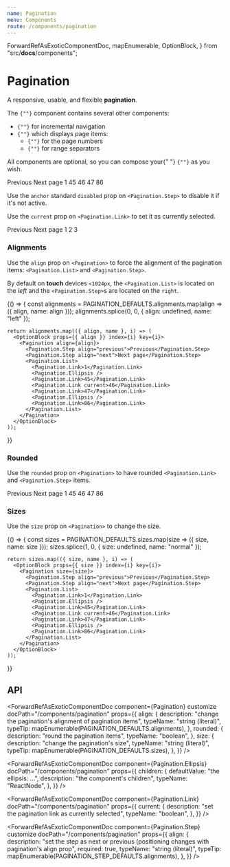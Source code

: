 ```yaml
---
name: Pagination
menu: Components
route: /components/pagination
---
```



  ForwardRefAsExoticComponentDoc,
  mapEnumerable,
  OptionBlock,
} from "src/__docs__/components";

# Pagination

A responsive, usable, and flexible **pagination**.

<Content>
  <p>
    The <code>{"<Pagination>"}</code> component contains several other
    components:
  </p>
  <ul>
    <li>
      <code>{"<Pagination.Step>"}</code> for incremental navigation
    </li>
    <li>
      <code>{"<Pagination.List>"}</code> which displays page items:
      <ul>
        <li>
          <code>{"<Pagination.Link>"}</code> for the page numbers
        </li>
        <li>
          <code>{"<Pagination.Ellipsis>"}</code> for range separators
        </li>
      </ul>
    </li>
  </ul>
  <p>
    All components are optional, so you can compose your{" "}
    <code>{"<Pagination>"}</code> as you wish.
  </p>
</Content>

<Playground>
  <Pagination>
    <Pagination.Step align="previous">Previous</Pagination.Step>
    <Pagination.Step align="next">Next page</Pagination.Step>
    <Pagination.List>
      <Pagination.Link>1</Pagination.Link>
      <Pagination.Ellipsis />
      <Pagination.Link>45</Pagination.Link>
      <Pagination.Link current>46</Pagination.Link>
      <Pagination.Link>47</Pagination.Link>
      <Pagination.Ellipsis />
      <Pagination.Link>86</Pagination.Link>
    </Pagination.List>
  </Pagination>
</Playground>

Use the `anchor` standard `disabled` prop on `<Pagination.Step>` to disable it if it's not active.

Use the `current` prop on `<Pagination.Link>` to set it as currently selected.

<Playground>
  <Pagination>
    <Pagination.Step align="previous" disabled>
      Previous
    </Pagination.Step>
    <Pagination.Step align="next">Next page</Pagination.Step>
    <Pagination.List>
      <Pagination.Link current>1</Pagination.Link>
      <Pagination.Link>2</Pagination.Link>
      <Pagination.Link>3</Pagination.Link>
    </Pagination.List>
  </Pagination>
</Playground>

### Alignments

Use the `align` prop on `<Pagination>` to force the alignment of the pagination items: `<Pagination.List>` and `<Pagination.Step>`.

By default on **touch** devices `<1024px`, the `<Pagination.List>` is located on the _left_ and the `<Pagination.Step>`s are located on the `right`.

<Playground>
  {() => {
    const alignments = PAGINATION_DEFAULTS.alignments.map(align => ({ align, name: align }));
    alignments.splice(0, 0, { align: undefined, name: "left" });

    return alignments.map(({ align, name }, i) => (
      <OptionBlock props={{ align }} index={i} key={i}>
        <Pagination align={align}>
          <Pagination.Step align="previous">Previous</Pagination.Step>
          <Pagination.Step align="next">Next page</Pagination.Step>
          <Pagination.List>
            <Pagination.Link>1</Pagination.Link>
            <Pagination.Ellipsis />
            <Pagination.Link>45</Pagination.Link>
            <Pagination.Link current>46</Pagination.Link>
            <Pagination.Link>47</Pagination.Link>
            <Pagination.Ellipsis />
            <Pagination.Link>86</Pagination.Link>
          </Pagination.List>
        </Pagination>
      </OptionBlock>
    ));

}}

</Playground>

### Rounded

Use the `rounded` prop on `<Pagination>` to have rounded `<Pagination.Link>` and `<Pagination.Step>` items.

<Playground>
  <Pagination rounded>
    <Pagination.Step align="previous">Previous</Pagination.Step>
    <Pagination.Step align="next">Next page</Pagination.Step>
    <Pagination.List>
      <Pagination.Link>1</Pagination.Link>
      <Pagination.Ellipsis />
      <Pagination.Link>45</Pagination.Link>
      <Pagination.Link current>46</Pagination.Link>
      <Pagination.Link>47</Pagination.Link>
      <Pagination.Ellipsis />
      <Pagination.Link>86</Pagination.Link>
    </Pagination.List>
  </Pagination>
</Playground>

### Sizes

Use the `size` prop on `<Pagination>` to change the size.

<Playground>
 {() => {
    const sizes = PAGINATION_DEFAULTS.sizes.map(size => ({ size, name: size }));
    sizes.splice(1, 0, { size: undefined, name: "normal" });

    return sizes.map(({ size, name }, i) => (
      <OptionBlock props={{ size }} index={i} key={i}>
        <Pagination size={size}>
          <Pagination.Step align="previous">Previous</Pagination.Step>
          <Pagination.Step align="next">Next page</Pagination.Step>
          <Pagination.List>
            <Pagination.Link>1</Pagination.Link>
            <Pagination.Ellipsis />
            <Pagination.Link>45</Pagination.Link>
            <Pagination.Link current>46</Pagination.Link>
            <Pagination.Link>47</Pagination.Link>
            <Pagination.Ellipsis />
            <Pagination.Link>86</Pagination.Link>
          </Pagination.List>
        </Pagination>
      </OptionBlock>
    ));

}}

</Playground>

## API

<ForwardRefAsExoticComponentDoc
  component={Pagination}
  customize
  docPath="/components/pagination"
  props={{
    align: {
      description: "change the pagination's alignment of pagination items",
      typeName: "string (literal)",
      typeTip: mapEnumerable(PAGINATION_DEFAULTS.alignments),
    },
    rounded: {
      description: "round the pagination items",
      typeName: "boolean",
    },
    size: {
      description: "change the pagination's size",
      typeName: "string (literal)",
      typeTip: mapEnumerable(PAGINATION_DEFAULTS.sizes),
    },
  }}
/>

<ForwardRefAsExoticComponentDoc
  component={Pagination.Ellipsis}
  docPath="/components/pagination"
  props={{
    children: {
      defaultValue: "the ellipsis: …",
      description: "the component's children",
      typeName: "ReactNode",
    },
  }}
/>

<ForwardRefAsExoticComponentDoc
  component={Pagination.Link}
  docPath="/components/pagination"
  props={{
    current: {
      description: "set the pagination link as currently selected",
      typeName: "boolean",
    },
  }}
/>

<ForwardRefAsExoticComponentDoc
  component={Pagination.List}
  docPath="/components/pagination"
/>

<ForwardRefAsExoticComponentDoc
  component={Pagination.Step}
  customize
  docPath="/components/pagination"
  props={{
    align: {
      description:
        "set the step as next or previous (positioning changes with pagination's align prop",
      required: true,
      typeName: "string (literal)",
      typeTip: mapEnumerable(PAGINATION_STEP_DEFAULTS.alignments),
    },
  }}
/>
